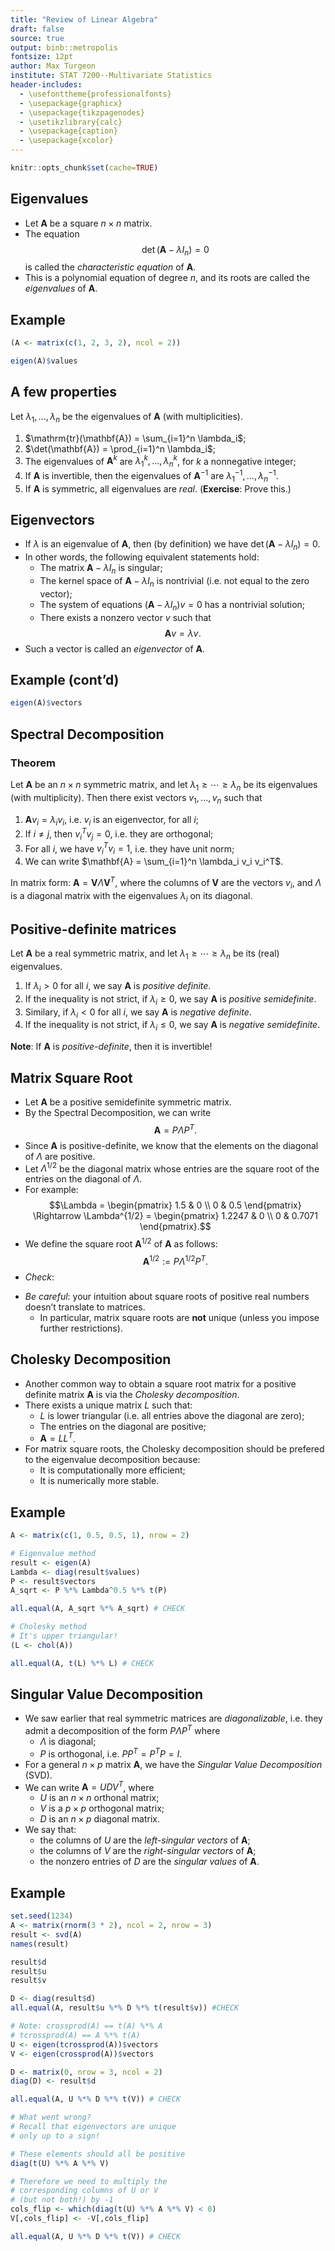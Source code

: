 ```yaml
---
title: "Review of Linear Algebra"
draft: false
source: true
output: binb::metropolis
fontsize: 12pt
author: Max Turgeon
institute: STAT 7200--Multivariate Statistics
header-includes:
  - \usefonttheme{professionalfonts}
  - \usepackage{graphicx}
  - \usepackage{tikzpagenodes}
  - \usetikzlibrary{calc}
  - \usepackage{caption}
  - \usepackage{xcolor}
---
```


```r
knitr::opts_chunk$set(cache=TRUE)
```

## Eigenvalues

  - Let $\mathbf{A}$ be a square $n\times n$ matrix.
  - The equation $$\det(\mathbf{A} - \lambda I_n) = 0$$ is called the *characteristic equation* of $\mathbf{A}$.
  - This is a polynomial equation of degree $n$, and its roots are called the *eigenvalues* of $\mathbf{A}$.
  
## Example {.allowframebreaks}

```r
(A <- matrix(c(1, 2, 3, 2), ncol = 2))

eigen(A)$values
```

## A few properties

Let $\lambda_1, \ldots, \lambda_n$ be the eigenvalues of $\mathbf{A}$ (with multiplicities).

  1. $\mathrm{tr}(\mathbf{A}) = \sum_{i=1}^n \lambda_i$;
  2. $\det(\mathbf{A}) = \prod_{i=1}^n \lambda_i$;
  3. The eigenvalues of $\mathbf{A}^k$ are $\lambda_1^k, \ldots, \lambda_n^k$, for $k$ a nonnegative integer;
  4. If $\mathbf{A}$ is invertible, then the eigenvalues of $\mathbf{A}^{-1}$ are $\lambda_1^{-1}, \ldots, \lambda_n^{-1}$.
  5. If $\mathbf{A}$ is symmetric, all eigenvalues are *real*. (**Exercise**: Prove this.)

## Eigenvectors

  - If $\lambda$ is an eigenvalue of $\mathbf{A}$, then (by definition) we have $\det(\mathbf{A} - \lambda I_n) = 0$.
  - In other words, the following equivalent statements hold:
    + The matrix $\mathbf{A} - \lambda I_n$ is singular;
    + The kernel space of $\mathbf{A} - \lambda I_n$ is nontrivial (i.e. not equal to the zero vector);
    + The system of equations $(\mathbf{A} - \lambda I_n)v = 0$ has a nontrivial solution;
    + There exists a nonzero vector $v$ such that $$\mathbf{A}v = \lambda v.$$
  - Such a vector is called an *eigenvector* of $\mathbf{A}$.
  
## Example (cont'd)

```r
eigen(A)$vectors
```

## Spectral Decomposition

### Theorem

Let $\mathbf{A}$ be an $n\times n$ symmetric matrix, and let $\lambda_1\geq\cdots\geq\lambda_n$ be its eigenvalues (with multiplicity). Then there exist vectors $v_1,\ldots,v_n$ such that

  1. $\mathbf{A} v_i = \lambda_i v_i$, i.e. $v_i$ is an eigenvector, for all $i$;
  2. If $i\neq j$, then $v_i^T v_j=0$, i.e. they are orthogonal;
  3. For all $i$, we have $v_i^T v_i=1$, i.e. they have unit norm;
  4. We can write $\mathbf{A} = \sum_{i=1}^n \lambda_i v_i v_i^T$.
    
In matrix form: $\mathbf{A} = \mathbf{V}\Lambda \mathbf{V}^T$, where the columns of $\mathbf{V}$ are the vectors $v_i$, and $\Lambda$ is a diagonal matrix with the eigenvalues $\lambda_i$ on its diagonal.

## Positive-definite matrices

Let $\mathbf{A}$ be a real symmetric matrix, and let $\lambda_1 \geq \cdots \geq \lambda_n$ be its (real) eigenvalues. 

  1. If $\lambda_i > 0$ for all $i$, we say $\mathbf{A}$ is *positive definite*. 
  2. If the inequality is not strict, if $\lambda_i \geq 0$, we say $\mathbf{A}$ is *positive semidefinite*. 
  3. Similary, if $\lambda_i < 0$ for all $i$, we say $\mathbf{A}$ is *negative definite*. 
  4. If the inequality is not strict, if $\lambda_i \leq 0$, we say $\mathbf{A}$ is *negative semidefinite*. 
  
**Note**: If $\mathbf{A}$ is *positive-definite*, then it is invertible!

## Matrix Square Root {.allowframebreaks}

  - Let $\mathbf{A}$ be a positive semidefinite symmetric matrix.
  - By the Spectral Decomposition, we can write $$\mathbf{A} = P\Lambda P^T.$$
  - Since $\mathbf{A}$ is positive-definite, we know that the elements on the diagonal of $\Lambda$ are positive.
  - Let $\Lambda^{1/2}$ be the diagonal matrix whose entries are the square root of the entries on the diagonal of $\Lambda$.
  - For example:
  $$\Lambda = \begin{pmatrix} 1.5 & 0 \\ 0 & 0.5 \end{pmatrix} \Rightarrow \Lambda^{1/2} = \begin{pmatrix} 1.2247 & 0 \\ 0 & 0.7071 \end{pmatrix}.$$
  - We define the square root $\mathbf{A}^{1/2}$ of $\mathbf{A}$ as follows:
  $$\mathbf{A}^{1/2} := P\Lambda^{1/2} P^T.$$
  - *Check*:

\begin{align*}
\mathbf{A}^{1/2}\mathbf{A}^{1/2} &= (P\Lambda^{1/2} P^T)(P\Lambda^{1/2} P^T)\\
  &= P\Lambda^{1/2} (P^TP)\Lambda^{1/2} P^T\\
  &= P\Lambda^{1/2}\Lambda^{1/2} P^T \qquad (P\mbox{ is orthogonal})\\
  &= P\Lambda P^T\\
  &= \mathbf{A}.
\end{align*}
  
  - *Be careful*: your intuition about square roots of positive real numbers doesn't translate to matrices.
    + In particular, matrix square roots are **not** unique (unless you impose further restrictions).

## Cholesky Decomposition

  - Another common way to obtain a square root matrix for a positive definite matrix $\mathbf{A}$ is via the *Cholesky decomposition*.
  - There exists a unique matrix $L$ such that:
    + $L$ is lower triangular (i.e. all entries above the diagonal are zero);
    + The entries on the diagonal are positive;
    + $\mathbf{A} = LL^T$.
  - For matrix square roots, the Cholesky decomposition should be prefered to the eigenvalue decomposition because:
    + It is computationally more efficient;
    + It is numerically more stable.
    
## Example {.allowframebreaks}

```r
A <- matrix(c(1, 0.5, 0.5, 1), nrow = 2)

# Eigenvalue method
result <- eigen(A)
Lambda <- diag(result$values)
P <- result$vectors
A_sqrt <- P %*% Lambda^0.5 %*% t(P)

all.equal(A, A_sqrt %*% A_sqrt) # CHECK

# Cholesky method
# It's upper triangular!
(L <- chol(A))

all.equal(A, t(L) %*% L) # CHECK
```


## Singular Value Decomposition {.allowframebreaks}

  - We saw earlier that real symmetric matrices are *diagonalizable*, i.e. they admit a decomposition of the form $P\Lambda P^T$ where
    + $\Lambda$ is diagonal;
    + $P$ is orthogonal, i.e. $PP^T = P^TP=I$.
  - For a general $n\times p$ matrix $\mathbf{A}$, we have the *Singular Value Decomposition* (SVD). 
  - We can write $\mathbf{A} = UDV^T$, where
    + $U$ is an $n\times n$ orthonal matrix;
    + $V$ is a $p \times p$ orthogonal matrix;
    + $D$ is an $n\times p$ diagonal matrix.
  - We say that:
    + the columns of $U$ are the *left-singular vectors* of $\mathbf{A}$;
    + the columns of $V$ are the *right-singular vectors* of $\mathbf{A}$;
    + the nonzero entries of $D$ are the *singular values* of $\mathbf{A}$.
    
## Example {.allowframebreaks}

```r
set.seed(1234)
A <- matrix(rnorm(3 * 2), ncol = 2, nrow = 3)
result <- svd(A)
names(result)

result$d
result$u
result$v

D <- diag(result$d)
all.equal(A, result$u %*% D %*% t(result$v)) #CHECK
```

```r
# Note: crossprod(A) == t(A) %*% A
# tcrossprod(A) == A %*% t(A)
U <- eigen(tcrossprod(A))$vectors
V <- eigen(crossprod(A))$vectors

D <- matrix(0, nrow = 3, ncol = 2)
diag(D) <- result$d

all.equal(A, U %*% D %*% t(V)) # CHECK
```

```r
# What went wrong?
# Recall that eigenvectors are unique 
# only up to a sign!

# These elements should all be positive
diag(t(U) %*% A %*% V)

# Therefore we need to multiply the 
# corresponding columns of U or V 
# (but not both!) by -1
cols_flip <- which(diag(t(U) %*% A %*% V) < 0)
V[,cols_flip] <- -V[,cols_flip]

all.equal(A, U %*% D %*% t(V)) # CHECK
```

  
